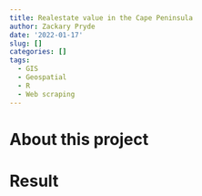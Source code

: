 ```yaml
---
title: Realestate value in the Cape Peninsula
author: Zackary Pryde
date: '2022-01-17'
slug: []
categories: []
tags:
  - GIS
  - Geospatial
  - R
  - Web scraping
---
```


# About this project

# Result


